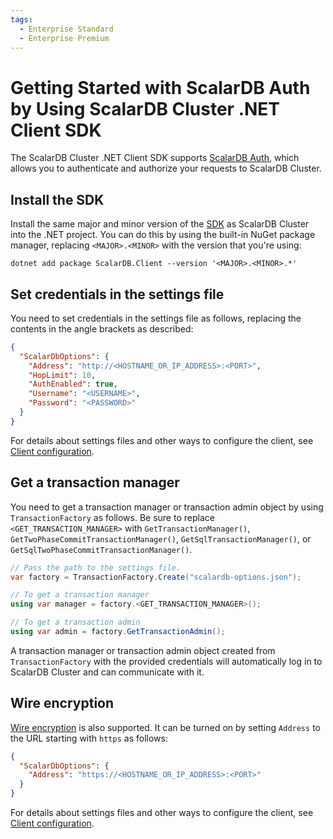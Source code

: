 ```yaml
---
tags:
  - Enterprise Standard
  - Enterprise Premium
---
```


# Getting Started with ScalarDB Auth by Using ScalarDB Cluster .NET Client SDK

The ScalarDB Cluster .NET Client SDK supports [ScalarDB Auth](../scalardb-cluster/scalardb-auth-with-sql.mdx), which allows you to authenticate and authorize your requests to ScalarDB Cluster.

## Install the SDK

Install the same major and minor version of the [SDK](https://www.nuget.org/packages/ScalarDB.Client) as ScalarDB Cluster into the .NET project. You can do this by using the built-in NuGet package manager, replacing `<MAJOR>.<MINOR>` with the version that you're using:

```console
dotnet add package ScalarDB.Client --version '<MAJOR>.<MINOR>.*'
```

## Set credentials in the settings file

You need to set credentials in the settings file as follows, replacing the contents in the angle brackets as described:

```json
{
  "ScalarDbOptions": {
    "Address": "http://<HOSTNAME_OR_IP_ADDRESS>:<PORT>",
    "HopLimit": 10,
    "AuthEnabled": true,
    "Username": "<USERNAME>",
    "Password": "<PASSWORD>"
  }
}
```

For details about settings files and other ways to configure the client, see [Client configuration](common-reference.mdx#client-configuration).

## Get a transaction manager

You need to get a transaction manager or transaction admin object by using `TransactionFactory` as follows. Be sure to replace `<GET_TRANSACTION_MANAGER>` with `GetTransactionManager()`, `GetTwoPhaseCommitTransactionManager()`, `GetSqlTransactionManager()`, or `GetSqlTwoPhaseCommitTransactionManager()`.

```c#
// Pass the path to the settings file.
var factory = TransactionFactory.Create("scalardb-options.json");

// To get a transaction manager
using var manager = factory.<GET_TRANSACTION_MANAGER>();

// To get a transaction admin
using var admin = factory.GetTransactionAdmin();
```

A transaction manager or transaction admin object created from `TransactionFactory` with the provided credentials will automatically log in to ScalarDB Cluster and can communicate with it.

## Wire encryption

[Wire encryption](../scalardb-cluster/scalardb-auth-with-sql.mdx#wire-encryption) is also supported. It can be turned on by setting `Address` to the URL starting with `https` as follows:

```json
{
  "ScalarDbOptions": {
    "Address": "https://<HOSTNAME_OR_IP_ADDRESS>:<PORT>"
  }
}
```

For details about settings files and other ways to configure the client, see [Client configuration](common-reference.mdx#client-configuration).
